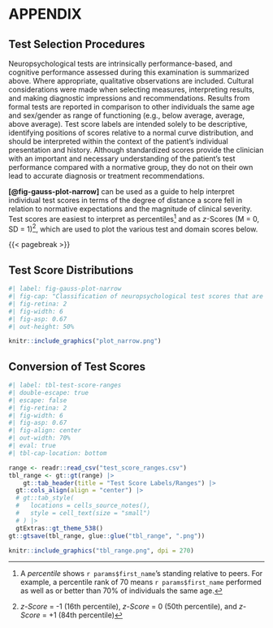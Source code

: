 # APPENDIX

## Test Selection Procedures

Neuropsychological tests are intrinsically performance-based, and cognitive
performance assessed during this examination is summarized above.
Where appropriate, qualitative observations are included.
Cultural considerations were made when selecting measures, interpreting results, and making diagnostic impressions and recommendations.
Results from formal tests are reported in comparison to other individuals the
same age and sex/gender as range of functioning (e.g., below
average, average, above average).
Test score labels are intended solely to be descriptive, identifying positions of scores relative to a normal curve distribution, and should be interpreted within the context of the patient's individual presentation and history.
Although standardized scores provide the clinician with an important and
necessary understanding of the patient's test performance compared with a
normative group, they do not on their own lead to accurate diagnosis or
treatment recommendations.

**[@fig-gauss-plot-narrow]** can be used as a guide to help interpret individual test scores in terms of the degree of distance a score fell in relation to normative expectations and the magnitude of clinical severity. Test scores are easiest to interpret as percentiles[^1] and as *z*-Scores (M = 0, SD = 1)[^2], which are used to plot the various test and domain scores below.

{{< pagebreak >}}

## Test Score Distributions

```r
#| label: fig-gauss-plot-narrow
#| fig-cap: "Classification of neuropsychological test scores that are normally distributed in the general population [@guilmetteAmericanAcademyClinical2020]."
#| fig-retina: 2
#| fig-width: 6
#| fig-asp: 0.67
#| out-height: 50%

knitr::include_graphics("plot_narrow.png")
```

## Conversion of Test Scores

```r
#| label: tbl-test-score-ranges
#| double-escape: true
#| escape: false
#| fig-retina: 2
#| fig-width: 6
#| fig-asp: 0.67
#| fig-align: center
#| out-width: 70%
#| eval: true
#| tbl-cap-location: bottom

range <- readr::read_csv("test_score_ranges.csv")
tbl_range <- gt::gt(range) |>
    gt::tab_header(title = "Test Score Labels/Ranges") |>
  gt::cols_align(align = "center") |>
  # gt::tab_style(
  #   locations = cells_source_notes(),
  #   style = cell_text(size = "small")
  # ) |>
  gtExtras::gt_theme_538()
gt::gtsave(tbl_range, glue::glue("tbl_range", ".png"))

knitr::include_graphics("tbl_range.png", dpi = 270)
```


[^1]: A *percentile* shows `r params$first_name`'s standing relative to peers. For example, a percentile rank of 70 means `r params$first_name` performed as well as or better than 70% of individuals the same age.

[^2]: *z-Score* = -1 (16th percentile), *z-Score* = 0 (50th percentile), and
*z-Score* = +1 (84th percentile)

